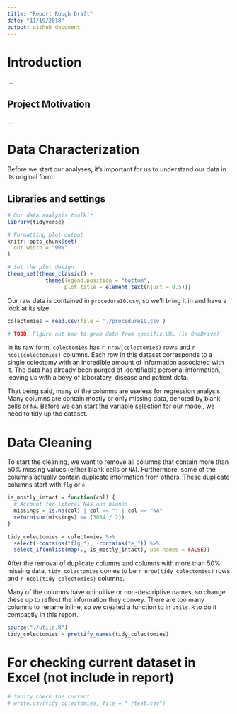 ```yaml
---
title: "Report Rough Draft"
date: "11/19/2018"
output: github_document
---
```


# Introduction 

...

## Project Motivation

...

# Data Characterization

Before we start our analyses, it's important for us to understand our data in its original form.

## Libraries and settings

```r
# Our data analysis toolkit
library(tidyverse)

# Formatting plot output
knitr::opts_chunk$set(
  out.width = "90%"
)

# Set the plot design
theme_set(theme_classic() + 
            theme(legend.position = "bottom", 
                  plot.title = element_text(hjust = 0.5)))
```

Our raw data is contained in `procedure10.csv`, so we'll bring it in and have a look at its size. 

```r
colectomies = read.csv(file = './procedure10.csv') 

# TODO: Figure out how to grab data from specific URL (ie OneDrive)
```

In its raw form, `colectomies` has `r nrow(colectomies)` rows and `r ncol(colectomies)` columns. Each row in this dataset corresponds to a single colectomy with an incredible amount of information associated with it. The data has already been purged of identifiable personal information, leaving us with a bevy of laboratory, disease and patient data. 

That being said, many of the columns are useless for regression analysis. Many columns are contain mostly or only missing data, denoted by blank cells or `NA`. Before we can start the variable selection for our model, we need to tidy up the dataset. 

# Data Cleaning

To start the cleaning, we want to remove all columns that contain more than 50% missing values (either blank cells or `NA`). Furthermore, some of the columns actually contain duplicate information from others. These duplicate columns start with `flg` or `e`. 

```r
is_mostly_intact = function(col) {
  # Account for literal NAs and blanks
  missings = is.na(col) | col == "" | col == "NA"
  return(sum(missings) <= (3084 / 2))
}

tidy_colectomies = colectomies %>% 
  select(-contains("flg_"), -contains("e_")) %>% 
  select_if(unlist(map(., is_mostly_intact), use.names = FALSE))
```

After the removal of duplicate columns and columns with more than 50% missing data, `tidy_colectomies` comes to be `r nrow(tidy_colectomies)` rows and `r ncol(tidy_colectomies)` columns. 

Many of the columns have uninuitive or non-descriptive names, so change these up to reflect the information they convey. There are too many columns to rename inline, so we created a function to in `utils.R` to do it compactly in this report. 

```r
source("./utils.R")
tidy_colectomies = prettify_names(tidy_colectomies)
```


# For checking current dataset in Excel (not include in report)

```r
# Sanity check the current
# write.csv(tidy_colectomies, file = "./test.csv")
```



